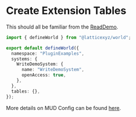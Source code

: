 # Create Extension Tables

This should all be familiar from the [ReadDemo](../readdemo/create-table.mdx).

```ts filename="examples/WriteDemo/packages/contracts/mud.config.ts" showLineNumbers
import { defineWorld } from "@latticexyz/world";

export default defineWorld({
  namespace: "PluginExamples",
  systems: {
    WriteDemoSystem: {
      name: "WriteDemoSystem",
      openAccess: true,
    },
  },
  tables: {},
});
```

More details on MUD Config can be found [here](https://mud.dev/config).
